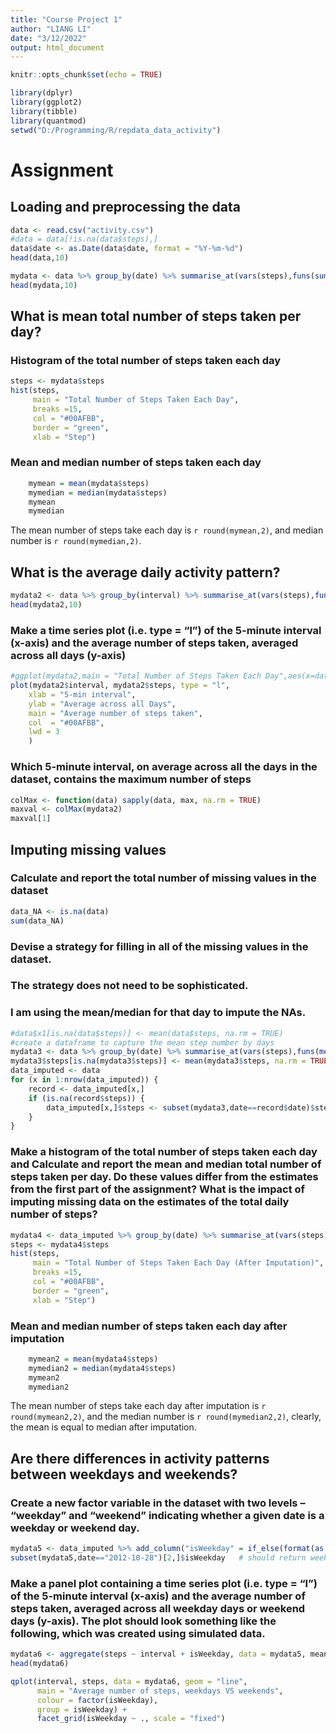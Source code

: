 ---
title: "Course Project 1"
author: "LIANG LI"
date: "3/12/2022"
output: html_document
---

```{r setup,include=FALSE}
knitr::opts_chunk$set(echo = TRUE)
```

```{r library, include=FALSE}
library(dplyr)
library(ggplot2)
library(tibble)
library(quantmod)
setwd("D:/Programming/R/repdata_data_activity")
```
# Assignment

## Loading and preprocessing the data

```{r read csv }
data <- read.csv("activity.csv")
#data = data[!is.na(data$steps),]
data$date <- as.Date(data$date, format = "%Y-%m-%d")
head(data,10)
```

```{r summarize by date }
mydata <- data %>% group_by(date) %>% summarise_at(vars(steps),funs(sum(.,na.rm=TRUE)))
head(mydata,10)
```
## What is mean total number of steps taken per day?
### Histogram of the total number of steps taken each day


```{r plot, fig.height =5}
steps <- mydata$steps
hist(steps, 
     main = "Total Number of Steps Taken Each Day", 
     breaks =15,  
     col = "#00AFBB", 
     border = "green",
     xlab = "Step")
```

### Mean and median number of steps taken each day
```{r Mean and median,echo = FALSE}
    mymean = mean(mydata$steps)
    mymedian = median(mydata$steps)
    mymean
    mymedian
```

The mean number of steps take each day is `r round(mymean,2)`, and median number is `r round(mymedian,2)`.

## What is the average daily activity pattern?

```{r Time series get avg, fig.height =5}
mydata2 <- data %>% group_by(interval) %>% summarise_at(vars(steps),funs(mean(.,na.rm=TRUE)))
head(mydata2,10)
```
### Make a time series plot (i.e. \color{red}{\verb|type = "l"|}type = "l") of the 5-minute interval (x-axis) and the average number of steps taken, averaged across all days (y-axis)
```{r Time series}
#ggplot(mydata2,main = "Total Number of Steps Taken Each Day",aes(x=date, y=steps))+geom_line(color = "#00AFBB", size = 2)+ggtitle("Time series plot of the average number of steps taken")
plot(mydata2$interval, mydata2$steps, type = "l", 
    xlab = "5-min interval", 
    ylab = "Average across all Days", 
    main = "Average number of steps taken", 
    col  = "#00AFBB",
    lwd = 3
    )
```
### Which 5-minute interval, on average across all the days in the dataset, contains the maximum number of steps
```{r }
colMax <- function(data) sapply(data, max, na.rm = TRUE)
maxval <- colMax(mydata2)
maxval[1]
```

## Imputing missing values
### Calculate and report the total number of missing values in the dataset
```{r }
data_NA <- is.na(data)
sum(data_NA)
```

### Devise a strategy for filling in all of the missing values in the dataset. 
### The strategy does not need to be sophisticated. 
### I am using the mean/median for that day to impute the NAs.
```{r }
#data$x1[is.na(data$steps)] <- mean(data$steps, na.rm = TRUE)
#create a dataframe to capture the mean step number by days
mydata3 <- data %>% group_by(date) %>% summarise_at(vars(steps),funs(mean(.,na.rm=TRUE)))
mydata3$steps[is.na(mydata3$steps)] <- mean(mydata3$steps, na.rm = TRUE)
data_imputed <- data
for (x in 1:nrow(data_imputed)) {
    record <- data_imputed[x,]
    if (is.na(record$steps)) {
        data_imputed[x,]$steps <- subset(mydata3,date==record$date)$steps  # impute the value based on the mean value of the date.
    }
}
```
### Make a histogram of the total number of steps taken each day and Calculate and report the mean and median total number of steps taken per day. Do these values differ from the estimates from the first part of the assignment? What is the impact of imputing missing data on the estimates of the total daily number of steps?

```{r }
mydata4 <- data_imputed %>% group_by(date) %>% summarise_at(vars(steps),funs(sum(.,na.rm=TRUE)))
steps <- mydata4$steps
hist(steps, 
     main = "Total Number of Steps Taken Each Day (After Imputation)", 
     breaks =15,  
     col = "#00AFBB", 
     border = "green",
     xlab = "Step")
```
### Mean and median number of steps taken each day after imputation
```{r Mean and median 2,echo = FALSE}
    mymean2 = mean(mydata4$steps)
    mymedian2 = median(mydata4$steps)
    mymean2
    mymedian2
```

The mean number of steps take each day after imputation is `r round(mymean2,2)`, and the median number is `r round(mymedian2,2)`, clearly, the mean is equal to median after imputation.

## Are there differences in activity patterns between weekdays and weekends?

### Create a new factor variable in the dataset with two levels -- "weekday" and "weekend" indicating whether a given date is a weekday or weekend day.
```{r Add weekend factor,echo = FALSE}
mydata5 <- data_imputed %>% add_column("isWeekday" = if_else(format(as.Date(data_imputed$date), "%u") %in% c(6, 7), "weekend", "weekday"))
subset(mydata5,date=="2012-10-28")[2,]$isWeekday   # should return weekend
```
### Make a panel plot containing a time series plot (i.e. type = "l") of the 5-minute interval (x-axis) and the average number of steps taken, averaged across all weekday days or weekend days (y-axis). The plot should look something like the following, which was created using simulated data.
```{r Time series Weekday ve Weekend Data prepare}
mydata6 <- aggregate(steps ~ interval + isWeekday, data = mydata5, mean)    #process the dataframe so it's grouped by isWeekday and Interval
head(mydata6)
```

```{r 2 Time series Average number of steps, fig.height =7}

qplot(interval, steps, data = mydata6, geom = "line", 
      main = "Average number of steps, weekdays VS weekends", 
      colour = factor(isWeekday),
      group = isWeekday) +
      facet_grid(isWeekday ~ ., scale = "fixed")
```
 
